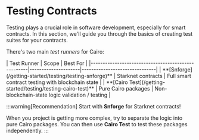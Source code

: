 # Testing Contracts

Testing plays a crucial role in software development, especially for smart contracts. In this section, we'll guide you through the basics of creating test suites for your contracts.

There's two main *test runners* for Cairo:

<div class="flex justify-center">
| Test Runner                                        | Scope               | Best For                      |
|----------------------------------------------------|---------------------|-------------------------------|
| **[Snforge](/getting-started/testing/testing-snforge)**        | Starknet contracts  | Full smart contract testing with blockchain state  |
| **[Cairo Test](/getting-started/testing/testing-cairo-test)**  | Pure Cairo packages | Non-blockchain-state logic validation / testing |
</div>

:::warning[Recommendation]
Start with **Snforge** for Starknet contracts! 

When you project is getting more complex, try to separate the logic into pure Cairo packages.
You can then use **Cairo Test** to test these packages independently.
:::